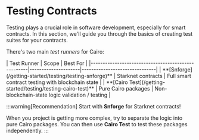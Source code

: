 # Testing Contracts

Testing plays a crucial role in software development, especially for smart contracts. In this section, we'll guide you through the basics of creating test suites for your contracts.

There's two main *test runners* for Cairo:

<div class="flex justify-center">
| Test Runner                                        | Scope               | Best For                      |
|----------------------------------------------------|---------------------|-------------------------------|
| **[Snforge](/getting-started/testing/testing-snforge)**        | Starknet contracts  | Full smart contract testing with blockchain state  |
| **[Cairo Test](/getting-started/testing/testing-cairo-test)**  | Pure Cairo packages | Non-blockchain-state logic validation / testing |
</div>

:::warning[Recommendation]
Start with **Snforge** for Starknet contracts! 

When you project is getting more complex, try to separate the logic into pure Cairo packages.
You can then use **Cairo Test** to test these packages independently.
:::